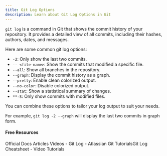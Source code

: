```yaml
---
title: Git Log Options
description: Learn about Git Log Options in Git
---
```

`git log` is a command in Git that shows the commit history of your repository. It provides a detailed view of all commits, including their hashes, authors, dates, and messages.

Here are some common git log options:

- `-2`: Only show the last two commits.
- `-- <file-name>`: Show the commits that modified a specific file.
- `--all`: Show all branches in the repository.
- `--graph`: Display the commit history as a graph.
- `--pretty`: Enable clean colorized output.
- `--no-color`: Disable colorized output.
- `--stat`: Show a statistical summary of changes.
- `**-S`: Only show commits with modified files.

You can combine these options to tailor your log output to suit your needs.

For example, `git log -2 --graph` will display the last two commits in graph form.

#### Free Resources

<Tabs defaultValue="official">
<TabsList>
<TabsTrigger value="official">Official Docs</TabsTrigger>
<TabsTrigger value="article">Articles</TabsTrigger>
<TabsTrigger value="video">Videos</TabsTrigger>
</TabsList>

<TabsContent value="official">
<Note type="note" title="official">
- <Link href="https://git-scm.com/docs/git-log">Git Log</Link>
</Note>
</TabsContent>
<TabsContent value="article">
<Note type="note" title="article">
- <Link href="https://elijahmanor.com/blog/git-log">Atlassian Git Tutorials</Link>Git Log Cheatsheet</Link>
</Note>
</TabsContent>
<TabsContent value="video">
<Note type="note" title="video">
- <Link href="https://www.youtube.com/results?search_query=git+git-log-options+tutorial">Video Tutorials</Link>
</Note>
</TabsContent>
</Tabs>
